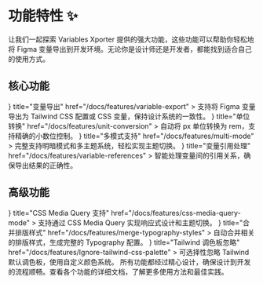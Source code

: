 
# 功能特性 ✨

让我们一起探索 Variables Xporter 提供的强大功能，这些功能可以帮助你轻松地将 Figma 变量导出到开发环境。无论你是设计师还是开发者，都能找到适合自己的使用方式。

## 核心功能

<Cards>
  <Cards.Card
    icon={<ArrowsUpDown />}
    title="变量导出"
    href="/docs/features/variable-export"
  >
    支持将 Figma 变量导出为 Tailwind CSS 配置或 CSS 变量，保持设计系统的一致性。
  </Cards.Card>
  <Cards.Card
    icon={<Type />}
    title="单位转换"
    href="/docs/features/unit-conversion"
  >
    自动将 px 单位转换为 rem，支持精确的小数位控制。
  </Cards.Card>
  <Cards.Card
    icon={<Monitor />}
    title="多模式支持"
    href="/docs/features/multi-mode"
  >
    完整支持明暗模式和多主题系统，轻松实现主题切换。
  </Cards.Card>
  <Cards.Card
    icon={<Layers />}
    title="变量引用处理"
    href="/docs/features/variable-references"
  >
    智能处理变量间的引用关系，确保导出结果的正确性。
  </Cards.Card>
</Cards>

## 高级功能

<Cards>
  <Cards.Card
    icon={<Monitor />}
    title="CSS Media Query 支持"
    href="/docs/features/css-media-query-mode"
  >
    支持通过 CSS Media Query 实现响应式设计和主题切换。
  </Cards.Card>
  <Cards.Card
    icon={<Typography />}
    title="合并排版样式"
    href="/docs/features/merge-typography-styles"
  >
    自动合并相关的排版样式，生成完整的 Typography 配置。
  </Cards.Card>
  <Cards.Card
    icon={<PaintBucket />}
    title="Tailwind 调色板忽略"
    href="/docs/features/Ignore-tailwind-css-palette"
  >
    可选择性忽略 Tailwind 默认调色板，使用自定义颜色系统。
  </Cards.Card>
</Cards>

<Callout type="info" emoji="💡">
  所有功能都经过精心设计，确保设计到开发的流程顺畅。查看各个功能的详细文档，了解更多使用方法和最佳实践。
</Callout>
